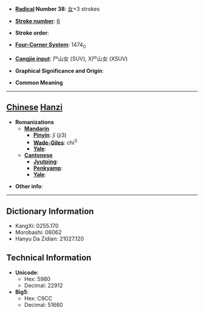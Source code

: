 * '''[[Wiktionary:Chinese radical index| Radical]] Number 38''': [[Wiktionary:Chinese radical index 女|女]]+3 strokes

* '''[[Wiktionary:Chinese total strokes index|Stroke number]]''': [[Wiktionary:Chinese total strokes index 6|6]]

* '''Stroke order''': 

* '''[[Wiktionary:Chinese four corner index|Four-Corner System]]''': 1474<sub>0</sub>

* '''[[Wiktionary:Chinese Cangjie index|Cangjie input]]''': 尸山女 (SUV), X尸山女 (XSUV)

* '''Graphical Significance and Origin''': 

* '''Common Meaning'''

----

== [[Chinese]] [[Hanzi]] ==

* '''Romanizations'''
** '''[[Mandarin]]'''
*** '''[[Pinyin]]''': jǐ (ji3)
*** '''[[Wade-Giles]]''': chi<sup>3</sup>
*** '''[[Yale]]''': 
** '''[[Cantonese]]'''
*** '''[[Jyutping]]''':
*** '''[[Penkyamp]]''': 
*** '''[[Yale]]''': 

* '''Other info''': 

----

== Dictionary Information ==

* KangXi: 0255.170
* Morobashi: 06062
* Hanyu Da Zidian: 21027.120

== Technical Information ==

* '''Unicode''':
** Hex: 5980
** Decimal: 22912
* '''Big5''':
** Hex: C9CC
** Decimal: 51660